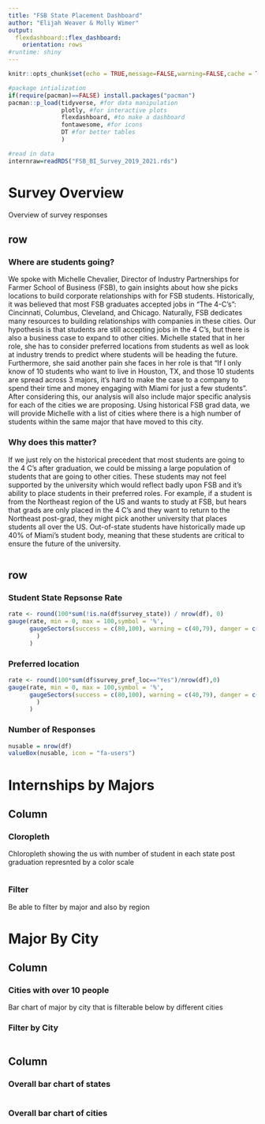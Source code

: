 ```yaml
---
title: "FSB State Placement Dashboard"
author: "Elijah Weaver & Molly Wimer"
output: 
  flexdashboard::flex_dashboard:
    orientation: rows
#runtime: shiny
---
```


```r
knitr::opts_chunk$set(echo = TRUE,message=FALSE,warning=FALSE,cache = TRUE)

#package intialization
if(require(pacman)==FALSE) install.packages("pacman")
pacman::p_load(tidyverse, #for data manipulation
               plotly, #for interactive plots
               flexdashboard, #to make a dashboard
               fontawesome, #for icons
               DT #for better tables
               )

#read in data
internraw=readRDS("FSB_BI_Survey_2019_2021.rds")
```

# Survey Overview {data-orientation=columns}

Overview of survey responses

## row {data-width=700}

### Where are students going?

We spoke with Michelle Chevalier, Director of Industry Partnerships for Farmer School of Business (FSB), to gain insights about how she picks locations to build corporate relationships with for FSB students. Historically, it was believed that most FSB graduates accepted jobs in "The 4-C's": Cincinnati, Columbus, Cleveland, and Chicago. Naturally, FSB dedicates many resources to building relationships with companies in these cities. Our hypothesis is that students are still accepting jobs in the 4 C's, but there is also a business case to expand to other cities. Michelle stated that in her role, she has to consider preferred locations from students as well as look at industry trends to predict where students will be heading the future. Furthermore, she said another pain she faces in her role is that "If I only know of 10 students who want to live in Houston, TX, and those 10 students are spread across 3 majors, it's hard to make the case to a company to spend their time and money engaging with Miami for just a few students". After considering this, our analysis will also include major specific analysis for each of the cities we are proposing. Using historical FSB grad data, we will provide Michelle with a list of cities where there is a high number of students within the same major that have moved to this city.

### Why does this matter?

If we just rely on the historical precedent that most students are going to the 4 C's after graduation, we could be missing a large population of students that are going to other cities. These students may not feel supported by the university which would reflect badly upon FSB and it's ability to place students in their preferred roles. For example, if a student is from the Northeast region of the US and wants to study at FSB, but hears that grads are only placed in the 4 C's and they want to return to the Northeast post-grad, they might pick another university that places students all over the US. Out-of-state students have historically made up 40% of Miami's student body, meaning that these students are critical to ensure the future of the university.

```r

```
   
   
## row {data-width=300}

### Student State Repsonse Rate

```r
rate <- round(100*sum(!is.na(df$survey_state)) / nrow(df), 0)
gauge(rate, min = 0, max = 100,symbol = '%',
      gaugeSectors(success = c(80,100), warning = c(40,79), danger = c(0,39)
        )
      )
```

### Preferred location

```r
rate <- round(100*sum(df$survey_pref_loc=="Yes")/nrow(df),0)
gauge(rate, min = 0, max = 100,symbol = '%',
      gaugeSectors(success = c(80,100), warning = c(40,79), danger = c(0,39)
        )
      )
```


### Number of Responses

```r
nusable = nrow(df)
valueBox(nusable, icon = "fa-users")
```   


# Internships by Majors {data-orientation=columns}

## Column {data-height=800}

### Cloropleth

Chloropleth showing the us with number of student in each state post graduation represnted by a color scale

```r

```


### Filter {data-height=200}

Be able to filter by major and also by region

# Major By City {data-orientation=columns}

## Column {data-width=700}

### Cities with over 10 people 

Bar chart of major by city that is filterable below by different cities

### Filter by City {data-height=200}

```r

```

## Column {data-width=300}

### Overall bar chart of states

```r

```

### Overall bar chart of cities

```r

```

